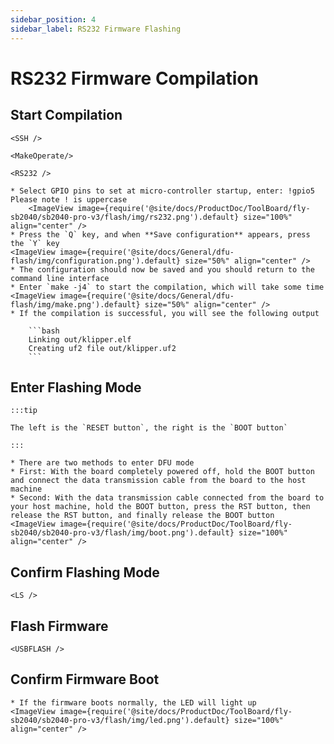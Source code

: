 ```yaml
---
sidebar_position: 4
sidebar_label: RS232 Firmware Flashing
---
```





# RS232 Firmware Compilation

## Start Compilation

    <SSH />

    <MakeOperate/>

    <RS232 />

    * Select GPIO pins to set at micro-controller startup, enter: !gpio5 Please note ! is uppercase
        <ImageView image={require('@site/docs/ProductDoc/ToolBoard/fly-sb2040/sb2040-pro-v3/flash/img/rs232.png').default} size="100%" align="center" />
    * Press the `Q` key, and when **Save configuration** appears, press the `Y` key
    <ImageView image={require('@site/docs/General/dfu-flash/img/configuration.png').default} size="50%" align="center" />
    * The configuration should now be saved and you should return to the command line interface
    * Enter `make -j4` to start the compilation, which will take some time
    <ImageView image={require('@site/docs/General/dfu-flash/img/make.png').default} size="50%" align="center" />
    * If the compilation is successful, you will see the following output

        ```bash
        Linking out/klipper.elf
        Creating uf2 file out/klipper.uf2
        ```


## Enter Flashing Mode

    :::tip

    The left is the `RESET button`, the right is the `BOOT button`

    :::

    * There are two methods to enter DFU mode
    * First: With the board completely powered off, hold the BOOT button and connect the data transmission cable from the board to the host machine
    * Second: With the data transmission cable connected from the board to your host machine, hold the BOOT button, press the RST button, then release the RST button, and finally release the BOOT button
    <ImageView image={require('@site/docs/ProductDoc/ToolBoard/fly-sb2040/sb2040-pro-v3/flash/img/boot.png').default} size="100%" align="center" />

## Confirm Flashing Mode

    <LS />


## Flash Firmware 
    
    <USBFLASH />
    


## Confirm Firmware Boot

    * If the firmware boots normally, the LED will light up
    <ImageView image={require('@site/docs/ProductDoc/ToolBoard/fly-sb2040/sb2040-pro-v3/flash/img/led.png').default} size="100%" align="center" />

